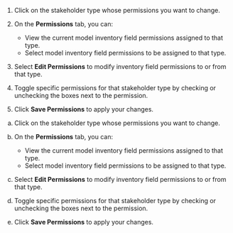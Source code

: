 :::: {.content-visible unless-format="revealjs"}
1. Click on the stakeholder type whose permissions you want to change.

1. On the **Permissions** tab, you can: 

   - View the current model inventory field permissions assigned to that type.
   - Select model inventory field permissions to be assigned to that type.

1. Select **Edit Permissions** to modify inventory field permissions to or from that type. 

1. Toggle specific permissions for that stakeholder type by checking or unchecking the boxes next to the permission. 

1. Click **Save Permissions** to apply your changes.

::::


:::: {.content-hidden unless-format="revealjs"}
a. Click on the stakeholder type whose permissions you want to change.

a. On the **Permissions** tab, you can: 

   - View the current model inventory field permissions assigned to that type.
   - Select model inventory field permissions to be assigned to that type.

a. Select **Edit Permissions** to modify inventory field permissions to or from that type. 

a. Toggle specific permissions for that stakeholder type by checking or unchecking the boxes next to the permission. 

a. Click **Save Permissions** to apply your changes.

::::